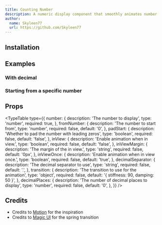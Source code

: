 ```yaml
---
title: Counting Number
description: A numeric display component that smoothly animates number changes with a counting animation.
author:
  name: Skyleen77
  url: https://github.com/Skyleen77
---
```


<ComponentPreview name="counting-number-demo" />

## Installation

<ComponentInstallation name="counting-number" />

## Examples

### With decimal

<ComponentPreview name="counting-number-decimal-demo" />

### Starting from a specific number

<ComponentPreview name="counting-from-number-demo" />

## Props

<TypeTable
  type={{
    number: {
      description: 'The number to display',
      type: 'number',
      required: true,
    },
    fromNumber: {
      description: 'The number to start from',
      type: 'number',
      required: false,
      default: '0',
    },
    padStart: {
      description: 'Whether to pad the number with leading zeros',
      type: 'boolean',
      required: false,
      default: 'false',
    },
    inView: {
      description: 'Enable animation when in view.',
      type: 'boolean',
      required: false,
      default: 'false',
    },
    inViewMargin: {
      description: 'The margin of the in view.',
      type: 'string',
      required: false,
      default: '0px',
    },
    inViewOnce: {
      description: 'Enable animation when in view once.',
      type: 'boolean',
      required: false,
      default: 'true',
    },
    decimalSeparator: {
      description: 'The decimal separator to use',
      type: 'string',
      required: false,
      default: '.',
    },
    transition: {
      description: 'The transition to use for the animation',
      type: 'object',
      required: false,
      default: '{ stiffness: 90, damping: 50 }',
    },
    decimalPlaces: {
      description: 'The number of decimal places to display',
      type: 'number',
      required: false,
      default: '0',
    },
  }}
/>

## Credits

- Credits to [Motion](https://examples.motion.dev/react/html-content) for the inspiration
- Credits to [Magic UI](https://magicui.design/docs/components/number-ticker) for the spring transition
